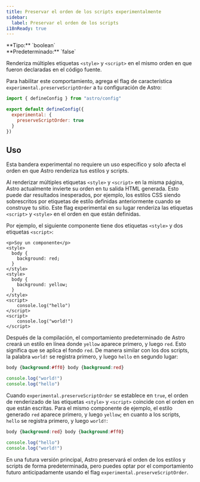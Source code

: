 ```yaml
---
title: Preservar el orden de los scripts experimentalmente
sidebar:
  label: Preservar el orden de los scripts
i18nReady: true
---
```



<p>
  **Tipo:** `boolean`<br />
  **Predeterminado:** `false`<br />
  <Since v="5.5.0" />
</p>

Renderiza múltiples etiquetas `<style>` y `<script>` en el mismo orden en que fueron declaradas en el código fuente.

Para habilitar este comportamiento, agrega el flag de característica `experimental.preserveScriptOrder` a tu configuración de Astro:

```js title="astro.config.mjs" ins={4-6}
import { defineConfig } from "astro/config"

export default defineConfig({
  experimental: {
    preserveScriptOrder: true
  }
})
```

## Uso

Esta bandera experimental no requiere un uso específico y solo afecta el orden en que Astro renderiza tus estilos y scripts.

Al renderizar múltiples etiquetas `<style>` y `<script>` en la misma página, Astro actualmente invierte su orden en tu salida HTML generada. Esto puede dar resultados inesperados, por ejemplo, los estilos CSS siendo sobrescritos por etiquetas de estilo definidas anteriormente cuando se construye tu sitio. Este flag experimental en su lugar renderiza las etiquetas `<script>` y `<style>` en el orden en que están definidas.

Por ejemplo, el siguiente componente tiene dos etiquetas `<style>` y dos etiquetas `<script>`:

```astro title="src/components/MyComponent.astro"
<p>Soy un componente</p>
<style>
  body {
    background: red;
  }
</style>
<style>
  body {
    background: yellow;
  }
</style>
<script>
    console.log("hello")
</script>
<script>
    console.log("world!")
</script>
```

Después de la compilación, el comportamiento predeterminado de Astro creará un estilo en línea donde `yellow` aparece primero, y luego `red`. Esto significa que se aplica el fondo `red`. De manera similar con los dos scripts, la palabra `world!` se registra primero, y luego `hello` en segundo lugar:

```css
body {background:#ff0} body {background:red}
```

```js
console.log("world!")
console.log("hello")
```

Cuando `experimental.preserveScriptOrder` se establece en `true`, el orden de renderizado de las etiquetas `<style>` y `<script>` coincide con el orden en que están escritas. Para el mismo componente de ejemplo, el estilo generado `red` aparece primero, y luego `yellow`; en cuanto a los scripts, `hello` se registra primero, y luego `world!`:

```css
body {background:red} body {background:#ff0}
```

```js
console.log("hello")
console.log("world!")
```

En una futura versión principal, Astro preservará el orden de los estilos y scripts de forma predeterminada, pero puedes optar por el comportamiento futuro anticipadamente usando el flag `experimental.preserveScriptOrder`.
